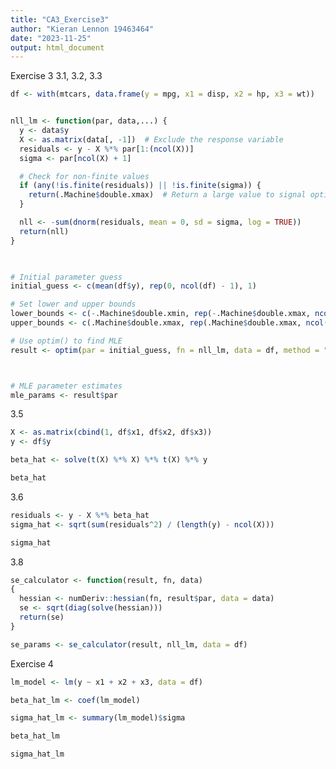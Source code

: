 ```yaml
---
title: "CA3_Exercise3"
author: "Kieran Lennon 19463464"
date: "2023-11-25"
output: html_document
---
```


Exercise 3
3.1, 3.2, 3.3
```r
df <- with(mtcars, data.frame(y = mpg, x1 = disp, x2 = hp, x3 = wt))


nll_lm <- function(par, data,...) {
  y <- data$y
  X <- as.matrix(data[, -1])  # Exclude the response variable
  residuals <- y - X %*% par[1:(ncol(X))]
  sigma <- par[ncol(X) + 1]

  # Check for non-finite values
  if (any(!is.finite(residuals)) || !is.finite(sigma)) {
    return(.Machine$double.xmax)  # Return a large value to signal optimization failure
  }

  nll <- -sum(dnorm(residuals, mean = 0, sd = sigma, log = TRUE))
  return(nll)
}
    


# Initial parameter guess
initial_guess <- c(mean(df$y), rep(0, ncol(df) - 1), 1)

# Set lower and upper bounds
lower_bounds <- c(-.Machine$double.xmin, rep(-.Machine$double.xmax, ncol(df) - 1), 0)
upper_bounds <- c(.Machine$double.xmax, rep(.Machine$double.xmax, ncol(df) - 1), .Machine$double.xmax)

# Use optim() to find MLE
result <- optim(par = initial_guess, fn = nll_lm, data = df, method = "L-BFGS-B", lower = lower_bounds, upper = upper_bounds)



# MLE parameter estimates
mle_params <- result$par

```



3.5
```r

X <- as.matrix(cbind(1, df$x1, df$x2, df$x3))
y <- df$y

beta_hat <- solve(t(X) %*% X) %*% t(X) %*% y

beta_hat


```

3.6
```r

residuals <- y - X %*% beta_hat
sigma_hat <- sqrt(sum(residuals^2) / (length(y) - ncol(X)))

sigma_hat


```
3.8
```r

se_calculator <- function(result, fn, data) 
{
  hessian <- numDeriv::hessian(fn, result$par, data = data)
  se <- sqrt(diag(solve(hessian)))
  return(se)
}

se_params <- se_calculator(result, nll_lm, data = df)

```

Exercise 4
```r
lm_model <- lm(y ~ x1 + x2 + x3, data = df)

beta_hat_lm <- coef(lm_model)

sigma_hat_lm <- summary(lm_model)$sigma

beta_hat_lm

sigma_hat_lm


```

